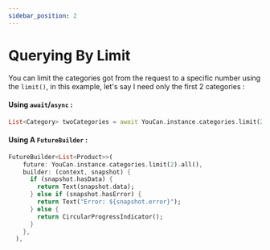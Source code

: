 ```yaml
---
sidebar_position: 2
---
```


# Querying By Limit

You can limit the categories got from the request to a specific number using the `limit()`, in this example, let's say I need only the first 2 categories :

#### Using `await`/`async` :

```dart
List<Category> twoCategories = await YouCan.instance.categories.limit(2).all();
```

#### Using A `FutureBuilder` :

```dart
FutureBuilder<List<Product>>(
    future: YouCan.instance.categories.limit(2).all(),
    builder: (context, snapshot) {
      if (snapshot.hasData) {
        return Text(snapshot.data);
      } else if (snapshot.hasError) {
        return Text("Error: ${snapshot.error}");
      } else {
        return CircularProgressIndicator();
      }
    },
  ),

```
